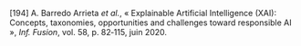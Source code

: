 \[194\]	A. Barredo Arrieta *et al.*, « Explainable Artificial Intelligence (XAI): Concepts, taxonomies, opportunities and challenges toward responsible AI », *Inf. Fusion*, vol. 58, p. 82‑115, juin 2020\.